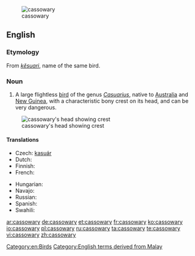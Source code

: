 [[Image:Casuarius casuarius - double-wattled cassowary.jpg|thumb|cassowary]]
==English==

===Etymology===
From {{etyl|ms|en}} ''[[kesuari|kĕsuari]]'', name of the same bird.

===Noun===
{{en-noun|cassowaries}}

# A large flightless [[bird]] of the genus ''[[Casuarius]]'', native to [[Australia]] and [[New Guinea]], with a characteristic bony crest on its head, and can be very dangerous.

[[Image:Cassowary head frontal.jpg|thumb|cassowary's head showing crest]]

====Translations====
{{trans-top|a large flightless bird of the genus Casuarius}}
* Czech: [[kasuár]]
* Dutch: {{t-|nl|kasuaris|m}}
* Finnish: {{t-|fi|kasuaari}}
* French: {{t+|fr|casoar|m}}
{{trans-mid}}
* Hungarian: {{t|hu|kazuár}}
* Navajo: {{tø|nv|tsídiitsoh bikʼos dootłʼizhí}}
* Russian: {{t+|ru|казуар}}
* Spanish: {{t+|es|casuario|m}}
* Swahili: {{t|sw|kasowari}}
{{trans-bottom}}

[[Category:en:Birds]]
[[Category:English terms derived from Malay]]

[[ar:cassowary]]
[[de:cassowary]]
[[et:cassowary]]
[[fr:cassowary]]
[[ko:cassowary]]
[[io:cassowary]]
[[pl:cassowary]]
[[ru:cassowary]]
[[ta:cassowary]]
[[te:cassowary]]
[[vi:cassowary]]
[[zh:cassowary]]